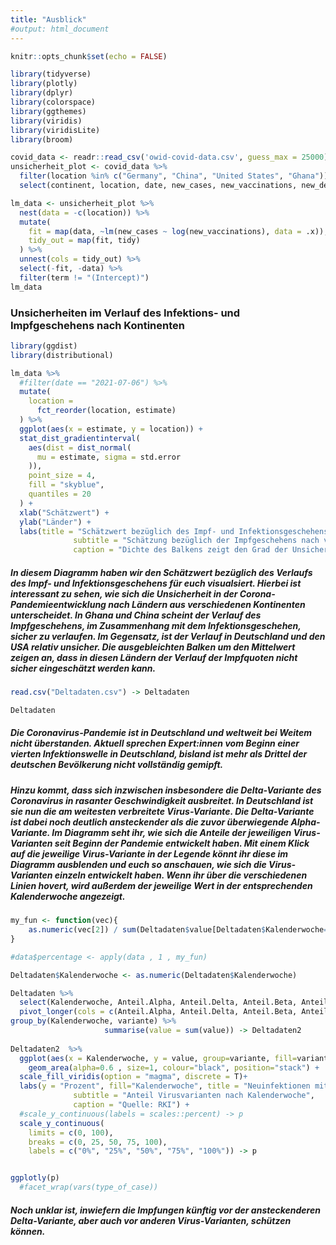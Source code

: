 ```yaml
---
title: "Ausblick"
#output: html_document
---
```


```r
knitr::opts_chunk$set(echo = FALSE)
```


```r
library(tidyverse)
library(plotly)
library(dplyr)
library(colorspace)
library(ggthemes)
library(viridis)
library(viridisLite)
library(broom)
```


```r
covid_data <- readr::read_csv('owid-covid-data.csv', guess_max = 25000)
unsicherheit_plot <- covid_data %>%
  filter(location %in% c("Germany", "China", "United States", "Ghana")) %>%
  select(continent, location, date, new_cases, new_vaccinations, new_deaths)

```


```r
lm_data <- unsicherheit_plot %>% 
  nest(data = -c(location)) %>%
  mutate(
    fit = map(data, ~lm(new_cases ~ log(new_vaccinations), data = .x)),
    tidy_out = map(fit, tidy) 
  ) %>%
  unnest(cols = tidy_out) %>%
  select(-fit, -data) %>%
  filter(term != "(Intercept)")
lm_data
```

### Unsicherheiten im Verlauf des Infektions- und Impfgeschehens nach Kontinenten

```r

library(ggdist)
library(distributional) 

lm_data %>%
  #filter(date == "2021-07-06") %>%
  mutate(
    location = 
      fct_reorder(location, estimate) 
  ) %>%
  ggplot(aes(x = estimate, y = location)) +
  stat_dist_gradientinterval(
    aes(dist = dist_normal(
      mu = estimate, sigma = std.error
    )),
    point_size = 4,
    fill = "skyblue",
    quantiles = 20
  ) +
  xlab("Schätzwert") +
  ylab("Länder") +
  labs(title = "Schätzwert bezüglich des Impf- und Infektionsgeschehens ist je\nnach Land unterschiedlich",
              subtitle = "Schätzung bezüglich der Impfgeschehens nach verschiedenen Ländern",
              caption = "Dichte des Balkens zeigt den Grad der Unsicherheit an, Quelle: Our World in Data")

```

##### In diesem Diagramm haben wir den Schätzwert bezüglich des Verlaufs des Impf- und Infektionsgeschehens für euch visualsiert. Hierbei ist interessant zu sehen, wie sich die Unsicherheit in der Corona-Pandemieentwicklung nach Ländern aus verschiedenen Kontinenten unterscheidet. In Ghana und China scheint der Verlauf des Impfgeschehens, im Zusammenhang mit dem Infektionsgeschehen, sicher zu verlaufen. Im Gegensatz, ist der Verlauf in Deutschland und den USA relativ unsicher. Die ausgebleichten Balken um den Mittelwert zeigen an, dass in diesen Ländern der Verlauf der Impfquoten nicht sicher eingeschätzt werden kann. 

```r
read.csv("Deltadaten.csv") -> Deltadaten

Deltadaten
```

##### Die Coronavirus-Pandemie ist in Deutschland und weltweit bei Weitem nicht überstanden. Aktuell sprechen Expert:innen vom Beginn einer vierten Infektionswelle in Deutschland, bisland ist mehr als Drittel der deutschen Bevölkerung nicht vollständig gemipft. 

##### Hinzu kommt, dass sich inzwischen insbesondere die Delta-Variante des Coronavirus in rasanter Geschwindigkeit ausbreitet. In Deutschland ist sie nun die am weitesten verbreitete Virus-Variante. Die Delta-Variante ist dabei noch deutlich ansteckender als die zuvor überwiegende Alpha-Variante. Im Diagramm seht ihr, wie sich die Anteile der jeweiligen Virus-Varianten seit Beginn der Pandemie entwickelt haben. Mit einem Klick auf die jeweilige Virus-Variante in der Legende könnt ihr diese im Diagramm ausblenden und euch so anschauen, wie sich die Virus-Varianten einzeln entwickelt haben. Wenn ihr über die verschiedenen Linien hovert, wird außerdem  der jeweilige Wert in der entsprechenden Kalenderwoche angezeigt.

```r
my_fun <- function(vec){ 
    as.numeric(vec[2]) / sum(Deltadaten$value[Deltadaten$Kalenderwoche==vec[1]]) *100 
}

#data$percentage <- apply(data , 1 , my_fun)

Deltadaten$Kalenderwoche <- as.numeric(Deltadaten$Kalenderwoche)

Deltadaten %>%
  select(Kalenderwoche, Anteil.Alpha, Anteil.Delta, Anteil.Beta, Anteil.Gamma) %>%
  pivot_longer(cols = c(Anteil.Alpha, Anteil.Delta, Anteil.Beta, Anteil.Gamma), names_to = "variante") %>%
group_by(Kalenderwoche, variante) %>%
                     summarise(value = sum(value)) -> Deltadaten2
  
Deltadaten2  %>%
  ggplot(aes(x = Kalenderwoche, y = value, group=variante, fill=variante)) +
    geom_area(alpha=0.6 , size=1, colour="black", position="stack") +
  scale_fill_viridis(option = "magma", discrete = T)+
  labs(y = "Prozent", fill="Kalenderwoche", title = "Neuinfektionen mit der Delta-Variante nehmen ab\nKalenderwoche 22 deutlich zu",
              subtitle = "Anteil Virusvarianten nach Kalenderwoche",
              caption = "Quelle: RKI") +
  #scale_y_continuous(labels = scales::percent) -> p
  scale_y_continuous(
    limits = c(0, 100),
    breaks = c(0, 25, 50, 75, 100),
    labels = c("0%", "25%", "50%", "75%", "100%")) -> p 


ggplotly(p)
  #facet_wrap(vars(type_of_case))
```

##### Noch unklar ist, inwiefern die Impfungen künftig vor der ansteckenderen Delta-Variante, aber auch vor anderen Virus-Varianten, schützen können. 
